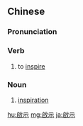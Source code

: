 {{also|启示}}
==Chinese==
{{zh-forms|s=启示}}

===Pronunciation===
{{zh-pron
|m=qǐshì
|c=kai2 si6
|mn=khé-sī
|cat=v,n
}}

===Verb===
{{zh-verb}}

# to [[inspire]]

===Noun===
{{zh-noun}}

# [[inspiration]]

[[hu:啟示]]
[[mg:啟示]]
[[ja:啟示]]